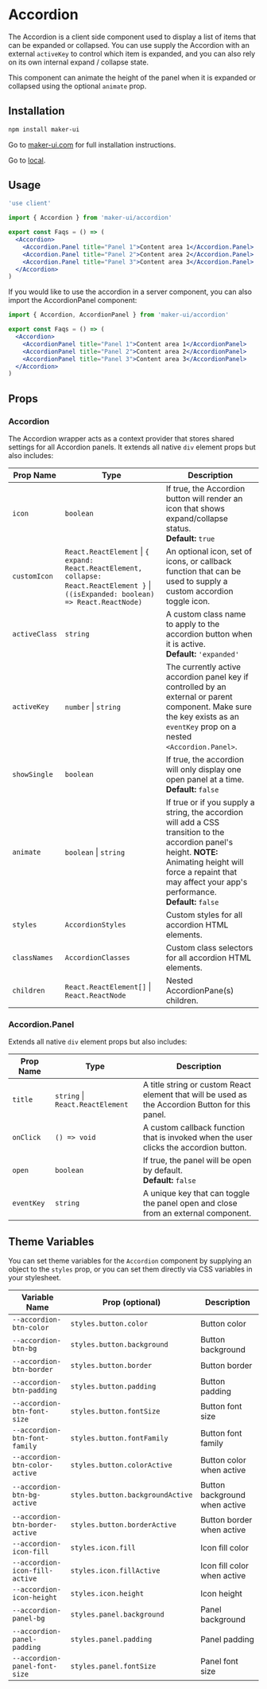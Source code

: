 # Accordion

The Accordion is a client side component used to display a list of items that can be expanded or collapsed. You can use supply the Accordion with an external `activeKey` to control which item is expanded, and you can also rely on its own internal expand / collapse state.

This component can animate the height of the panel when it is expanded or collapsed using the optional `animate` prop.

## Installation

```sh
npm install maker-ui
```

Go to [maker-ui.com](https://maker-ui.com/docs/getting-started) for full installation instructions.

Go to [local](/).

## Usage

```jsx
'use client'

import { Accordion } from 'maker-ui/accordion'

export const Faqs = () => (
  <Accordion>
    <Accordion.Panel title="Panel 1">Content area 1</Accordion.Panel>
    <Accordion.Panel title="Panel 2">Content area 2</Accordion.Panel>
    <Accordion.Panel title="Panel 3">Content area 3</Accordion.Panel>
  </Accordion>
)
```

If you would like to use the accordion in a server component, you can also import the AccordionPanel component:

```jsx
import { Accordion, AccordionPanel } from 'maker-ui/accordion'

export const Faqs = () => (
  <Accordion>
    <AccordionPanel title="Panel 1">Content area 1</AccordionPanel>
    <AccordionPanel title="Panel 2">Content area 2</AccordionPanel>
    <AccordionPanel title="Panel 3">Content area 3</AccordionPanel>
  </Accordion>
)
```

## Props

### Accordion

The Accordion wrapper acts as a context provider that stores shared settings for all Accordion panels. It extends all native `div` element props but also includes:

| Prop Name     | Type                                                                                                                                   | Description                                                                                                                                                                                                                    |
| ------------- | -------------------------------------------------------------------------------------------------------------------------------------- | ------------------------------------------------------------------------------------------------------------------------------------------------------------------------------------------------------------------------------ |
| `icon`        | `boolean`                                                                                                                              | If true, the Accordion button will render an icon that shows expand/collapse status. <br/> **Default:** `true`                                                                                                                 |
| `customIcon`  | `React.ReactElement` \| `{ expand: React.ReactElement, collapse: React.ReactElement }` \| `((isExpanded: boolean) => React.ReactNode)` | An optional icon, set of icons, or callback function that can be used to supply a custom accordion toggle icon.                                                                                                                |
| `activeClass` | `string`                                                                                                                               | A custom class name to apply to the accordion button when it is active. <br/> **Default:** `'expanded'`                                                                                                                        |
| `activeKey`   | `number` \| `string`                                                                                                                   | The currently active accordion panel key if controlled by an external or parent component. Make sure the key exists as an `eventKey` prop on a nested `<Accordion.Panel>`.                                                     |
| `showSingle`  | `boolean`                                                                                                                              | If true, the accordion will only display one open panel at a time. <br/> **Default:** `false`                                                                                                                                  |
| `animate`     | `boolean` \| `string`                                                                                                                  | If true or if you supply a string, the accordion will add a CSS transition to the accordion panel's height. **NOTE:** Animating height will force a repaint that may affect your app's performance. <br/> **Default:** `false` |
| `styles`      | `AccordionStyles`                                                                                                                      | Custom styles for all accordion HTML elements.                                                                                                                                                                                 |
| `classNames`  | `AccordionClasses`                                                                                                                     | Custom class selectors for all accordion HTML elements.                                                                                                                                                                        |
| `children`    | `React.ReactElement[]` \| `React.ReactNode`                                                                                            | Nested AccordionPane(s) children.                                                                                                                                                                                              |

### Accordion.Panel

Extends all native `div` element props but also includes:

| Prop Name  | Type                             | Description                                                                                      |
| ---------- | -------------------------------- | ------------------------------------------------------------------------------------------------ |
| `title`    | `string` \| `React.ReactElement` | A title string or custom React element that will be used as the Accordion Button for this panel. |
| `onClick`  | `() => void`                     | A custom callback function that is invoked when the user clicks the accordion button.            |
| `open`     | `boolean`                        | If true, the panel will be open by default. <br/> **Default:** `false`                           |
| `eventKey` | `string`                         | A unique key that can toggle the panel open and close from an external component.                |

## Theme Variables

You can set theme variables for the `Accordion` component by supplying an object to the `styles` prop, or you can set them directly via CSS variables in your stylesheet.

| Variable Name                   | Prop (optional)                  | Description                   |
| ------------------------------- | -------------------------------- | ----------------------------- |
| `--accordion-btn-color`         | `styles.button.color`            | Button color                  |
| `--accordion-btn-bg`            | `styles.button.background`       | Button background             |
| `--accordion-btn-border`        | `styles.button.border`           | Button border                 |
| `--accordion-btn-padding`       | `styles.button.padding`          | Button padding                |
| `--accordion-btn-font-size`     | `styles.button.fontSize`         | Button font size              |
| `--accordion-btn-font-family`   | `styles.button.fontFamily`       | Button font family            |
| `--accordion-btn-color-active`  | `styles.button.colorActive`      | Button color when active      |
| `--accordion-btn-bg-active`     | `styles.button.backgroundActive` | Button background when active |
| `--accordion-btn-border-active` | `styles.button.borderActive`     | Button border when active     |
| `--accordion-icon-fill`         | `styles.icon.fill`               | Icon fill color               |
| `--accordion-icon-fill-active`  | `styles.icon.fillActive`         | Icon fill color when active   |
| `--accordion-icon-height`       | `styles.icon.height`             | Icon height                   |
| `--accordion-panel-bg`          | `styles.panel.background`        | Panel background              |
| `--accordion-panel-padding`     | `styles.panel.padding`           | Panel padding                 |
| `--accordion-panel-font-size`   | `styles.panel.fontSize`          | Panel font size               |

